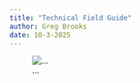 ```yaml
---
title: "Technical Field Guide"
author: Greg Brooks
date: 10-3-2025
---
```


::: {.column-margin}

![...](https://i.postimg.cc/ncgQPn6B/cale-s-cover-for-prospectin-in-philanthropy-country.jpg)
:::